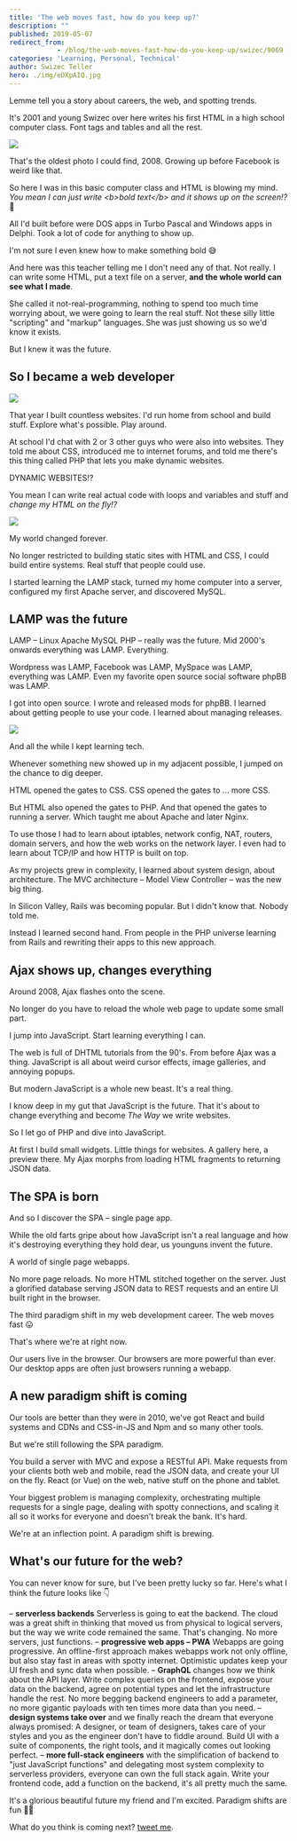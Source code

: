 ```yaml
---
title: 'The web moves fast, how do you keep up?'
description: ""
published: 2019-05-07
redirect_from: 
            - /blog/the-web-moves-fast-how-do-you-keep-up/swizec/9069
categories: 'Learning, Personal, Technical'
author: Swizec Teller
hero: ./img/eDXpAIQ.jpg
---
```

Lemme tell you a story about careers, the web, and spotting trends.





It's 2001 and young Swizec over here writes his first HTML in a high school computer class. Font tags and tables and all the rest.



![](./img/eDXpAIQ.jpg)



That's the oldest photo I could find, 2008. Growing up before Facebook is weird like that.



So here I was in this basic computer class and HTML is blowing my mind. _You mean I can just write &lt;b>bold text&lt;/b> and it shows up on the screen!?_ 🤯



All I'd built before were DOS apps in Turbo Pascal and Windows apps in Delphi. Took a lot of code for anything to show up.



I'm not sure I even knew how to make something bold 😅



And here was this teacher telling me I don't need any of that. Not really. I can write some HTML, put a text file on a server, **and the whole world can see what I made**.



She called it not-real-programming, nothing to spend too much time worrying about, we were going to learn the real stuff. Not these silly little "scripting" and "markup" languages. She was just showing us so we'd know it exists.



But I knew it was the future.



## So I became a web developer



![](./img/system-files-5464be-25342b82b69f000b5c-h_1024,dpr_2-pjpjdabomb_4u2cGIFSconstruction.gif)



That year I built countless websites. I'd run home from school and build stuff. Explore what's possible. Play around.



At school I'd chat with 2 or 3 other guys who were also into websites. They told me about CSS, introduced me to internet forums, and told me there's this thing called PHP that lets you make dynamic websites.



DYNAMIC WEBSITES!?



You mean I can write real actual code with loops and variables and stuff and _change my HTML on the fly!?_



![](./img/media-xB1RqLGoBNh3W-giphy.gif)



My world changed forever.



No longer restricted to building static sites with HTML and CSS, I could build entire systems. Real stuff that people could use.



I started learning the LAMP stack, turned my home computer into a server, configured my first Apache server, and discovered MySQL.



## LAMP was the future



LAMP – Linux Apache MySQL PHP – really was the future. Mid 2000's onwards everything was LAMP. Everything.



Wordpress was LAMP, Facebook was LAMP, MySpace was LAMP, everything was LAMP. Even my favorite open source social software phpBB was LAMP.



I got into open source. I wrote and released mods for phpBB. I learned about getting people to use your code. I learned about managing releases.



![](./img/vA7WjXd.png)



And all the while I kept learning tech.



Whenever something new showed up in my adjacent possible, I jumped on the chance to dig deeper.



HTML opened the gates to CSS. CSS opened the gates to ... more CSS.



But HTML also opened the gates to PHP. And that opened the gates to running a server. Which taught me about Apache and later Nginx.



To use those I had to learn about iptables, network config, NAT, routers, domain servers, and how the web works on the network layer. I even had to learn about TCP/IP and how HTTP is built on top.



As my projects grew in complexity, I learned about system design, about architecture. The MVC architecture – Model View Controller – was the new big thing.



In Silicon Valley, Rails was becoming popular. But I didn't know that. Nobody told me.



Instead I learned second hand. From people in the PHP universe learning from Rails and rewriting their apps to this new approach.



## Ajax shows up, changes everything



Around 2008, Ajax flashes onto the scene.



No longer do you have to reload the whole web page to update some small part.



I jump into JavaScript. Start learning everything I can.



The web is full of DHTML tutorials from the 90's. From before Ajax was a thing. JavaScript is all about weird cursor effects, image galleries, and annoying popups.



But modern JavaScript is a whole new beast. It's a real thing.



I know deep in my gut that JavaScript is the future. That it's about to change everything and become _The Way_ we write websites.



So I let go of PHP and dive into JavaScript.



At first I build small widgets. Little things for websites. A gallery here, a preview there. My Ajax morphs from loading HTML fragments to returning JSON data.



## The SPA is born



And so I discover the SPA – single page app.



While the old farts gripe about how JavaScript isn't a real language and how it's destroying everything they hold dear, us younguns invent the future.



A world of single page webapps.



No more page reloads. No more HTML stitched together on the server. Just a glorified database serving JSON data to REST requests and an entire UI built right in the browser.



The third paradigm shift in my web development career. The web moves fast 😛



That's where we're at right now.



Our users live in the browser. Our browsers are more powerful than ever. Our desktop apps are often just browsers running a webapp.



## A new paradigm shift is coming



Our tools are better than they were in 2010, we've got React and build systems and CDNs and CSS-in-JS and Npm and so many other tools.



But we're still following the SPA paradigm.



You build a server with MVC and expose a RESTful API. Make requests from your clients both web and mobile, read the JSON data, and create your UI on the fly. React (or Vue) on the web, native stuff on the phone and tablet.



Your biggest problem is managing complexity, orchestrating multiple requests for a single page, dealing with spotty connections, and scaling it all so it works for everyone and doesn't break the bank. It's hard.



We're at an inflection point. A paradigm shift is brewing.



## What's our future for the web?



You can never know for sure, but I've been pretty lucky so far. Here's what I think the future looks like 👇



– **serverless backends** Serverless is going to eat the backend. The cloud was a great shift in thinking that moved us from physical to logical servers, but the way we write code remained the same. That's changing. No more servers, just functions. – **progressive web apps – PWA** Webapps are going progressive. An offline-first approach makes webapps work not only offline, but also stay fast in areas with spotty internet. Optimistic updates keep your UI fresh and sync data when possible. – **GraphQL** changes how we think about the API layer. Write complex queries on the frontend, expose your data on the backend, agree on potential types and let the infrastructure handle the rest. No more begging backend engineers to add a parameter, no more gigantic payloads with ten times more data than you need. – **design systems take over** and we finally reach the dream that everyone always promised: A designer, or team of designers, takes care of your styles and you as the engineer don't have to fiddle around. Build UI with a suite of components, the right tools, and it magically comes out looking perfect. – **more full-stack engineers** with the simplification of backend to "just JavaScript functions" and delegating most system complexity to serverless providers, everyone can own the full stack again. Write your frontend code, add a function on the backend, it's all pretty much the same.



It's a glorious beautiful future my friend and I'm excited. Paradigm shifts are fun 🏄‍♀️



What do you think is coming next? [tweet me](https://twitter.com/swizec).